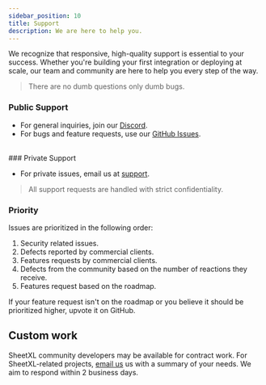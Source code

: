 ```yaml
---
sidebar_position: 10
title: Support
description: We are here to help you.
---
```




<div style={{ float: 'right', margin: '10px 0 20px 20px', maxWidth: 160 }}>
  <SvgQuestions
    alt="Support illustration"
    style={{
      width: '100%',
      height: 'auto',
      borderRadius: 12,
      padding: '8px',
      boxShadow: '0 4px 16px rgba(0,0,0,0.1)'
    }}
  />
</div>

We recognize that responsive, high-quality support is essential to your success.
Whether you're building your first integration or deploying at scale, our team and community are here to help you
every step of the way.

>There are no dumb questions only dumb bugs.

<div style={{ clear: 'both' }}></div>

### Public Support

* For general inquiries, join our [Discord](https://discord.gg/NTKdwUgK9p).
* For bugs and feature requests, use our [GitHub Issues](https://github.com/sheetxl/sheetxl/issues/new/choose).

<br/>
### Private Support

* For private issues, email us at [support](mailto:support@sheetxl.com).
> All support requests are handled with strict confidentiality.

### Priority

Issues are prioritized in the following order:

1. Security related issues.
2. Defects reported by commercial clients.
3. Features requests by commercial clients.
4. Defects from the community based on the number of reactions they receive.
5. Features request based on the roadmap.

If your feature request isn't on the roadmap or you believe it should be prioritized higher,
upvote it on GitHub.


## Custom work

SheetXL community developers may be available for contract work.
For SheetXL-related projects, [email us](mailto:sales@sheetxl.com) us with a summary of your needs.
We aim to respond within 2 business days.
